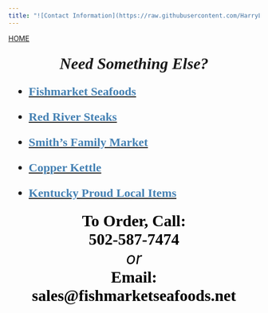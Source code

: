 ```yaml
---
title: "![Contact Information](https://raw.githubusercontent.com/HarryLu95/Fishmarket-Website/master/Call.png)"
---
```

<style>
img {
  width: 200px;
}
</style>

<div id="backhome"><a href="index.html">HOME</a></div>


<font face="High Tower Text" size=5><nav>
<p style="text-align:center"><font size=6>***Need Something Else?***</font></p>

- [<font color=SteelBlue>**Fishmarket Seafoods**</font>](Brand_FishmarketSeafoods.html)

- [<font color=SteelBlue>**Red River Steaks**</font>](Brand_RedRiverSteaks.html)

- [<font color=SteelBlue>**Smith's Family Market**</font>](Brand_SmithFamilyMarket.html)

- [<font color=SteelBlue>**Copper Kettle**</font>](Brand_CopperKettle.html)

- [<font color=SteelBlue>**Kentucky Proud Local Items**</font>](Splty_KentuckyProud.html)

</nav></font>

<section style="text-align:center">
<font face="GungsuhChe" color=black size=6>**To Order, Call:<br>502-587-7474**</font>
<br>
<font color=black size=6>*or*</font>
<br>
<font face="GungsuhChe" color=black size=6><b>Email:<br>sales@fishmarketseafoods.net<b></font>
</section>